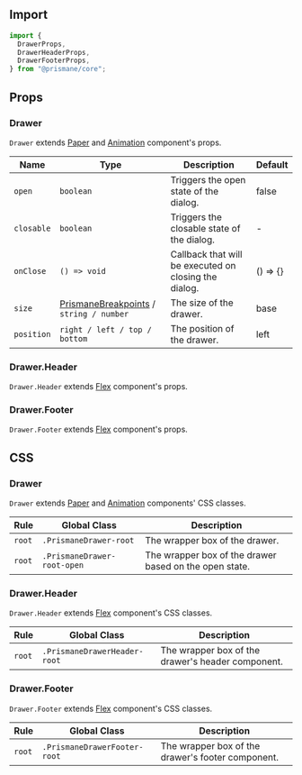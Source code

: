 ## Import

```js
import {
  DrawerProps,
  DrawerHeaderProps,
  DrawerFooterProps,
} from "@prismane/core";
```

## Props

### Drawer

`Drawer` extends [Paper](/docs/components-api/paper-api) and [Animation](/docs/components-api/animation-api) component's props.

| Name       | Type                                                                                              | Description                                           | Default  |
| ---------- | ------------------------------------------------------------------------------------------------- | ----------------------------------------------------- | -------- |
| `open`     | `boolean`                                                                                         | Triggers the open state of the dialog.                | false    |
| `closable` | `boolean`                                                                                         | Triggers the closable state of the dialog.            | -        |
| `onClose`  | `() => void`                                                                                      | Callback that will be executed on closing the dialog. | () => {} |
| `size`     | [PrismaneBreakpoints](/docs/getting-started/globals#prismanebreakpoints-type) / `string / number` | The size of the drawer.                               | base     |
| `position` | `right / left / top / bottom`                                                                     | The position of the drawer.                           | left     |

### Drawer.Header

`Drawer.Header` extends [Flex](/docs/components-api/flex-api) component's props.

### Drawer.Footer

`Drawer.Footer` extends [Flex](/docs/components-api/flex-api) component's props.

## CSS

### Drawer

`Drawer` extends [Paper](/docs/components-api/paper-api) and [Animation](/docs/components-api/animation-api) components' CSS classes.

| Rule   | Global Class                | Description                                            |
| ------ | --------------------------- | ------------------------------------------------------ |
| `root` | `.PrismaneDrawer-root`      | The wrapper box of the drawer.                         |
| `root` | `.PrismaneDrawer-root-open` | The wrapper box of the drawer based on the open state. |

### Drawer.Header

`Drawer.Header` extends [Flex](/docs/components-api/flex-api) component's CSS classes.

| Rule   | Global Class                 | Description                                       |
| ------ | ---------------------------- | ------------------------------------------------- |
| `root` | `.PrismaneDrawerHeader-root` | The wrapper box of the drawer's header component. |

### Drawer.Footer

`Drawer.Footer` extends [Flex](/docs/components-api/flex-api) component's CSS classes.

| Rule   | Global Class                 | Description                                       |
| ------ | ---------------------------- | ------------------------------------------------- |
| `root` | `.PrismaneDrawerFooter-root` | The wrapper box of the drawer's footer component. |
